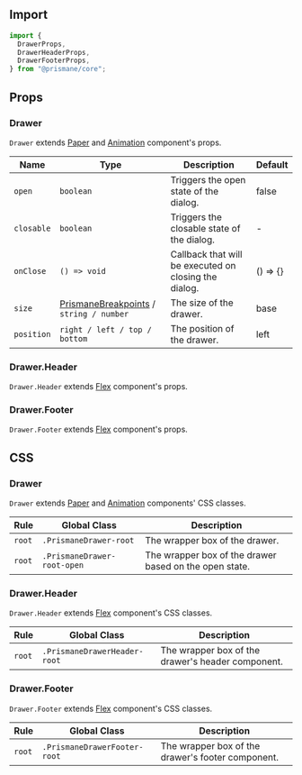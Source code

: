 ## Import

```js
import {
  DrawerProps,
  DrawerHeaderProps,
  DrawerFooterProps,
} from "@prismane/core";
```

## Props

### Drawer

`Drawer` extends [Paper](/docs/components-api/paper-api) and [Animation](/docs/components-api/animation-api) component's props.

| Name       | Type                                                                                              | Description                                           | Default  |
| ---------- | ------------------------------------------------------------------------------------------------- | ----------------------------------------------------- | -------- |
| `open`     | `boolean`                                                                                         | Triggers the open state of the dialog.                | false    |
| `closable` | `boolean`                                                                                         | Triggers the closable state of the dialog.            | -        |
| `onClose`  | `() => void`                                                                                      | Callback that will be executed on closing the dialog. | () => {} |
| `size`     | [PrismaneBreakpoints](/docs/getting-started/globals#prismanebreakpoints-type) / `string / number` | The size of the drawer.                               | base     |
| `position` | `right / left / top / bottom`                                                                     | The position of the drawer.                           | left     |

### Drawer.Header

`Drawer.Header` extends [Flex](/docs/components-api/flex-api) component's props.

### Drawer.Footer

`Drawer.Footer` extends [Flex](/docs/components-api/flex-api) component's props.

## CSS

### Drawer

`Drawer` extends [Paper](/docs/components-api/paper-api) and [Animation](/docs/components-api/animation-api) components' CSS classes.

| Rule   | Global Class                | Description                                            |
| ------ | --------------------------- | ------------------------------------------------------ |
| `root` | `.PrismaneDrawer-root`      | The wrapper box of the drawer.                         |
| `root` | `.PrismaneDrawer-root-open` | The wrapper box of the drawer based on the open state. |

### Drawer.Header

`Drawer.Header` extends [Flex](/docs/components-api/flex-api) component's CSS classes.

| Rule   | Global Class                 | Description                                       |
| ------ | ---------------------------- | ------------------------------------------------- |
| `root` | `.PrismaneDrawerHeader-root` | The wrapper box of the drawer's header component. |

### Drawer.Footer

`Drawer.Footer` extends [Flex](/docs/components-api/flex-api) component's CSS classes.

| Rule   | Global Class                 | Description                                       |
| ------ | ---------------------------- | ------------------------------------------------- |
| `root` | `.PrismaneDrawerFooter-root` | The wrapper box of the drawer's footer component. |
